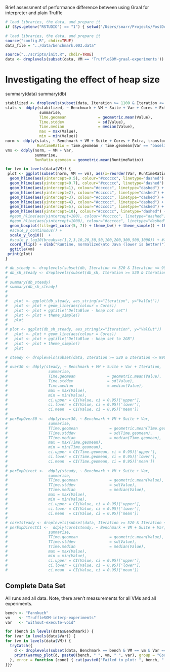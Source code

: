 Brief assessment of performance difference between using Graal for
interpreter and plain Truffle

```r
# load libraries, the data, and prepare it
if (Sys.getenv("RSTUDIO") == "1") { setwd("/Users/smarr/Projects/PostDoc/COMPARE-TRACE-EVAL/experiments/jit-jitter/") }

# load libraries, the data, and prepare it
source("config.R", chdir=TRUE)
data_file = "../data/benchmark.003.data"

source("../scripts/init.R", chdir=TRUE)
data <- droplevels(subset(data, VM == 'TruffleSOM-graal-experiments'))
```



# Investigating the effect of heap size

summary(data)
summary(db)
```r
stabilized <- droplevels(subset(data, Iteration >= 1100 & Iteration <= 1450))
stats <- ddply(stabilized, ~ Benchmark + VM + Suite + Var + Cores + Extra,
               summarise,
               Time.geomean              = geometric.mean(Value),
               Time.stddev               = sd(Value),
               Time.median               = median(Value),
               max = max(Value),
               min = min(Value))
norm <- ddply(stats, ~ Benchmark + VM + Suite + Cores + Extra, transform,
              RuntimeRatio = Time.geomean / Time.geomean[Var == "baseline"])
vms <- ddply(norm, ~ VM + Var,
             summarise,
             RunRatio.geomean = geometric.mean(RuntimeRatio))
```

```r
for (vm in levels(data$VM)) {
 plot <- ggplot(subset(norm, VM == vm), aes(x=reorder(Var, RuntimeRatio, FUN=function (x) -median(x)), Var, y=RuntimeRatio)) +
  geom_hline(aes(yintercept=0.5), colour="#cccccc", linetype="dashed") +
  geom_hline(aes(yintercept=0.7), colour="#cccccc", linetype="dashed") +
  geom_hline(aes(yintercept=1), colour="#cccccc", linetype="dashed") +
  geom_hline(aes(yintercept=2), colour="#cccccc", linetype="dashed") +
  geom_hline(aes(yintercept=3), colour="#cccccc", linetype="dashed") +
  geom_hline(aes(yintercept=4), colour="#cccccc", linetype="dashed") +
  geom_hline(aes(yintercept=5), colour="#cccccc", linetype="dashed") +
  geom_hline(aes(yintercept=10), colour="#cccccc", linetype="dashed") +
  #geom_hline(aes(yintercept=100), colour="#cccccc", linetype="dashed") +
  #geom_hline(aes(yintercept=1000), colour="#cccccc", linetype="dashed") +
  geom_boxplot(fill=get_color(5, 7)) + theme_bw() + theme_simple() + theme(axis.text.x = element_text(angle= 90, vjust=0.5, hjust=1)) +
  #scale_y_continuous() +
  scale_y_log10()  +
  #scale_y_log10(breaks=c(1,2,3,10,20,30,50,100,200,300,500,1000)) + #limit=c(0,30), breaks=seq(0,100,5), expand = c(0,0)
  coord_flip() + xlab("Runtime, normalized\nto Java (lower is better)") +
  ggtitle(vm)
 print(plot)
}
```



```r
# db_steady <- droplevels(subset(db, Iteration >= 520 & Iteration <= 990))
# db_sh_steady <- droplevels(subset(db_sh, Iteration >= 520 & Iteration <= 990))
# 
# summary(db_steady)
# summary(db_sh_steady)
# 
# 
#   plot <- ggplot(db_steady, aes_string(x="Iteration", y="ValCut"))
#   plot <- plot + geom_line(aes(colour = Cores))
#   plot <- plot + ggtitle("DeltaBlue - heap not set")
#   plot <- plot + theme_simple()
#   plot
# 
# plot <- ggplot(db_sh_steady, aes_string(x="Iteration", y="ValCut"))
#   plot <- plot + geom_line(aes(colour = Cores))
#   plot <- plot + ggtitle("DeltaBlue - heap set to 2GB")
#   plot <- plot + theme_simple()
#   plot
```




```r
# steady <- droplevels(subset(data, Iteration >= 520 & Iteration <= 990))
# 
# over30 <- ddply(steady, ~ Benchmark + VM + Suite + Var + Iteration,
#                  summarise,
#                  Time.geomean              = geometric.mean(Value),
#                  Time.stddev               = sd(Value),
#                  Time.median               = median(Value),
#                  max = max(Value),
#                  min = min(Value),
#                  ci.upper = CI(Value, ci = 0.95)['upper'],
#                  ci.lower = CI(Value, ci = 0.95)['lower'],
#                  ci.mean  = CI(Value, ci = 0.95)['mean'])
# 
# perExpOver30 <-  ddply(over30, ~ Benchmark + VM + Suite + Var,
#                  summarise,
#                  TTime.geomean              = geometric.mean(Time.geomean),
#                  TTime.stddev               = sd(Time.geomean),
#                  TTime.median               = median(Time.geomean),
#                  max = max(Time.geomean),
#                  min = min(Time.geomean),
#                  ci.upper = CI(Time.geomean, ci = 0.95)['upper'],
#                  ci.lower = CI(Time.geomean, ci = 0.95)['lower'],
#                  ci.mean  = CI(Time.geomean, ci = 0.95)['mean'])
# 
# perExpDirect <-  ddply(steady, ~ Benchmark + VM + Suite + Var,
#                  summarise,
#                  TTime.geomean              = geometric.mean(Value),
#                  TTime.stddev               = sd(Value),
#                  TTime.median               = median(Value),
#                  max = max(Value),
#                  min = min(Value),
#                  ci.upper = CI(Value, ci = 0.95)['upper'],
#                  ci.lower = CI(Value, ci = 0.95)['lower'],
#                  ci.mean  = CI(Value, ci = 0.95)['mean'])
# 
# core1steady <- droplevels(subset(data, Iteration >= 520 & Iteration <= 990 & Cores == 1))
# perExpDirectC1 <-  ddply(core1steady, ~ Benchmark + VM + Suite + Var,
#                  summarise,
#                  TTime.geomean              = geometric.mean(Value),
#                  TTime.stddev               = sd(Value),
#                  TTime.median               = median(Value),
#                  max = max(Value),
#                  min = min(Value),
#                  ci.upper = CI(Value, ci = 0.95)['upper'],
#                  ci.lower = CI(Value, ci = 0.95)['lower'],
#                  ci.mean  = CI(Value, ci = 0.95)['mean'])
```


## Complete Data Set

All runs and all data. Note, there aren't measurements for all VMs and all
experiments.

```r
bench <- "Fannkuch"
vm    <- "TruffleSOM-interp-experiments"
var   <- "without-execute-void"

for (bench in levels(data$Benchmark)) {
for (var in levels(data$Var)) {
for (vm in levels(data$VM)) {
  tryCatch({
    d <- droplevels(subset(data, Benchmark == bench & VM == vm & Var == var))
    print(warmup_plot(d, paste0(bench, " ", vm, " ", var), group = "Cores"))
  }, error = function (cond) { cat(paste0("Failed to plot: ", bench, " ", vm, " ", var)) })
}}}
```
